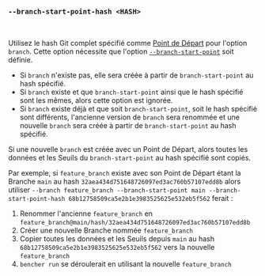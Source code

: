 ### `--branch-start-point-hash <HASH>`

<br />

Utilisez le hash Git complet spécifié comme [Point de Départ][start point] pour l'option `branch`.
Cette option nécessite que l'option [`--branch-start-point`][branch start point] soit définie.

- Si `branch` n'existe pas, elle sera créée à partir de `branch-start-point` au hash spécifié.
- Si `branch` existe et que `branch-start-point` ainsi que le hash spécifié sont les mêmes,
  alors cette option est ignorée.
- Si `branch` existe déjà et que soit `branch-start-point`, soit le hash spécifié sont différents,
  l'ancienne version de `branch` sera renommée
  et une nouvelle `branch` sera créée à partir de `branch-start-point` au hash spécifié.

Si une nouvelle `branch` est créée avec un Point de Départ,
alors toutes les données et les Seuils du `branch-start-point` au hash spécifié sont copiés.

Par exemple, si `feature_branch` existe avec son Point de Départ étant la Branche `main`
au hash `32aea434d751648726097ed3ac760b57107edd8b`
alors utiliser `--branch feature_branch --branch-start-point main --branch-start-point-hash 68b12758509ca5e2b1e3983525625e532eb5f562`
ferait :

1. Renommer l'ancienne `feature_branch` en `feature_branch@main/hash/32aea434d751648726097ed3ac760b57107edd8b`
2. Créer une nouvelle Branche nommée `feature_branch`
3. Copier toutes les données et les Seuils depuis `main` au hash `68b12758509ca5e2b1e3983525625e532eb5f562` vers la nouvelle `feature_branch`
4. `bencher run` se déroulerait en utilisant la nouvelle `feature_branch`

[start point]: /fr/docs/explanation/benchmarking/#start-point

[branch start point]: #--branch-start-point-branch